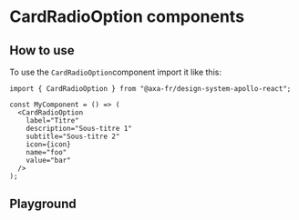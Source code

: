 
<Meta of={CardRadioOptionStories} name="CardRadioOption" />

# CardRadioOption components

## How to use

To use the `CardRadioOption`component import it like this:

```tsx
import { CardRadioOption } from "@axa-fr/design-system-apollo-react";

const MyComponent = () => (
  <CardRadioOption
    label="Titre"
    description="Sous-titre 1"
    subtitle="Sous-titre 2"
    icon={icon}
    name="foo"
    value="bar"
  />
);
```

## Playground

<Canvas of={CardRadioOptionStories.CardRadioOptionStory} />
<Controls of={CardRadioOptionStories.CardRadioOptionStory} />

